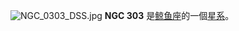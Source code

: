 {{NGCInfoBox|NGCID=NGC 303|發現者=法蘭斯·萊文沃思|發現日期=1886年-月-日|其他編號=|曆元=J2000.0|赤經=54分54.6秒|赤緯=-16°39'18""|星座=鲸鱼座|星體=星系|星等=14.3|表面亮度=12.5|藍等=15.2}}
[[File:NGC_0303_DSS.jpg|thumb]]
'''NGC 303''' 是[[鲸鱼座|鲸鱼座]]的一個[[星系|星系]]。

{{NGCReference|303}}
{{Catalogs|NGC=303}}

{{Galaxy-stub}}
